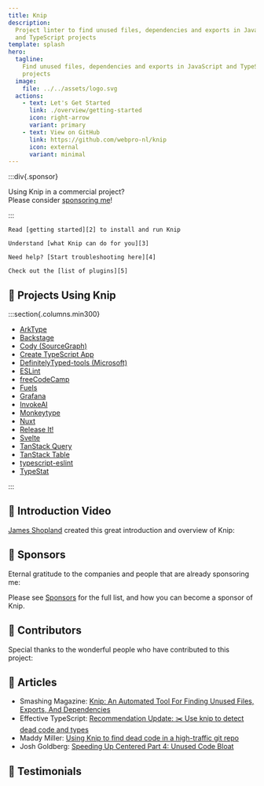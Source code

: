 ```yaml
---
title: Knip
description:
  Project linter to find unused files, dependencies and exports in JavaScript
  and TypeScript projects
template: splash
hero:
  tagline:
    Find unused files, dependencies and exports in JavaScript and TypeScript
    projects
  image:
    file: ../../assets/logo.svg
  actions:
    - text: Let's Get Started
      link: ./overview/getting-started
      icon: right-arrow
      variant: primary
    - text: View on GitHub
      link: https://github.com/webpro-nl/knip
      icon: external
      variant: minimal
---
```



:::div{.sponsor}

Using Knip in a commercial project?<br/>Please consider [sponsoring me][1]!

:::

<CardGrid stagger>
  <Card title="Getting Started" icon="rocket">

    Read [getting started][2] to install and run Knip

  </Card>

  <Card title="Why Use Knip?" icon="approve-check">

    Understand [what Knip can do for you][3]

  </Card>

  <Card title="Troubleshooting" icon="warning">

    Need help? [Start troubleshooting here][4]

  </Card>

  <Card title="Plugins" icon="list-format">

    Check out the [list of plugins][5]

  </Card>
</CardGrid>

## 🧡 Projects Using Knip

:::section{.columns.min300}

- [ArkType][6]
- [Backstage][7]
- [Cody (SourceGraph)][8]
- [Create TypeScript App][9]
- [DefinitelyTyped-tools (Microsoft)][10]
- [ESLint][11]
- [freeCodeCamp][12]
- [Fuels][13]
- [Grafana][14]
- [InvokeAI][15]
- [Monkeytype][16]
- [Nuxt][17]
- [Release It!][18]
- [Svelte][19]
- [TanStack Query][20]
- [TanStack Table][21]
- [typescript-eslint][22]
- [TypeStat][23]

:::

## 🧡 Introduction Video

[James Shopland][24] created this great introduction and overview of Knip:

<YouTube id="uhEkgWt-pUM" />

## 🧡 Sponsors

Eternal gratitude to the companies and people that are already sponsoring me:

<Sponsors direction="row" showAll={false} />

Please see [Sponsors][25] for the full list, and how you can become
a sponsor of Knip.

## 🧡 Contributors

Special thanks to the wonderful people who have contributed to this project:

<Contributors />

## 🧡 Articles

- Smashing Magazine: [Knip: An Automated Tool For Finding Unused Files, Exports,
  And Dependencies][26]
- Effective TypeScript: [Recommendation Update: ✂️ Use knip to detect dead code
  and types][27]
- Maddy Miller: [Using Knip to find dead code in a high-traffic git repo][28]
- Josh Goldberg: [Speeding Up Centered Part 4: Unused Code Bloat][29]

## 🧡 Testimonials

<Tweets />

[1]: ./sponsors
[2]: ./overview/getting-started.mdx
[3]: ./explanations/why-use-knip.md
[4]: ./guides/troubleshooting.md
[5]: ./reference/plugins.md
[6]: https://github.com/arktypeio/arktype
[7]: https://github.com/backstage/backstage
[8]: https://github.com/sourcegraph/cody
[9]: https://github.com/JoshuaKGoldberg/create-typescript-app
[10]: https://github.com/microsoft/DefinitelyTyped-tools
[11]: https://github.com/eslint/eslint
[12]: https://github.com/freeCodeCamp/freeCodeCamp
[13]: https://github.com/FuelLabs/fuels-ts
[14]: https://github.com/grafana/grafana
[15]: https://github.com/invoke-ai/InvokeAI
[16]: https://github.com/monkeytypegame/monkeytype
[17]: https://github.com/nuxt/nuxt
[18]: https://github.com/release-it/release-it
[19]: https://github.com/sveltejs/svelte
[20]: https://github.com/TanStack/query
[21]: https://github.com/TanStack/table
[22]: https://github.com/typescript-eslint/typescript-eslint
[23]: https://github.com/JoshuaKGoldberg/TypeStat
[24]: https://www.jamesshopland.com
[25]: ./sponsors
[26]:
  https://www.smashingmagazine.com/2023/08/knip-automated-tool-find-unused-files-exports-dependencies/
[27]: https://effectivetypescript.com/2023/07/29/knip/
[28]: https://madelinemiller.dev/blog/knip-dead-code/
[29]:
  https://www.joshuakgoldberg.com/blog/speeding-up-centered-part-4-unused-code-bloat/
